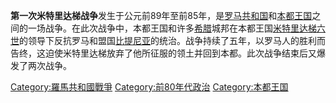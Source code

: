 {{Infobox military conflict
| conflict    = 第一次米特里达梯战争
| width       = 
| partof      = [[米特里達梯戰爭|米特里達梯戰爭]]
| image       = 1stMithritadicwar89BC-zh.svg
| image_size  = 300px
| alt         = 
| caption     = 公元前89年的[[近東|近東]]
| date        = 公元前89年－前85年
| place       = [[安納托利亞|小亚细亚]]、[[亚该亚_(罗马行省)|亚该亚]]、[[古希腊|希腊]]和[[爱琴海|爱琴海]]
| territory   = {{tsl|en|Treaty of Dardanos|达尔达诺斯条约}}
| result      = 罗马获胜
| combatant1  = [[罗马共和国|罗马共和国]]<br>[[比提尼亞|比提尼亞]]王国<br>{{tsl|en|Kingdom of Cappadocia|卡帕多细亚王国}}
| combatant2  = [[本都王国|本都王国]]<br>[[亞美尼亞王|亞美尼亞王]]<br>希腊叛军<br>[[斯基泰人|斯基泰人]]
| commander1  = [[卢基乌斯·科尔内利乌斯·苏拉|卢基乌斯·科尔内利乌斯·苏拉]]<br>{{tsl|en|Gaius Flavius Fimbria|盖乌斯·弗拉维乌斯·芬布里亚}}{{Executed|自杀}}<br>[[卢库鲁斯|卢基乌斯·李锡尼乌斯·卢库鲁斯]]<br>[[尼科美德四世|尼科美德四世]]<br>[[马尼乌斯·阿基利乌斯_(前101年执政官)|马尼乌斯·阿基利乌斯]]{{KIA}}<br>昆图斯·奥皮乌斯<br>卢基乌斯·卡西乌斯<br>{{tsl|en|Lucius Licinius Murena (praetor 88 BC)||Lucius Licinius Murena}}
| commander2  = [[米特里達梯六世|米特里達梯六世]]<br>[[提格兰二世|提格兰二世]]<br>{{tsl|en|Archelaus (Pontic army officer)|阿奇劳斯 (本都军官)|阿奇劳斯}}<br>{{tsl|en|Neoptolemus (Pontic army officer)|涅奥普托勒摩斯 (本都军官)|涅奥普托勒摩斯}}<br>{{tsl|en|Arcathius||Arcathius}}<br>{{tsl|en|Dorylaeus||Dorylaeus}}<br>{{tsl|en|Aristion|阿里斯提昂 (哲学家)|阿里斯提昂}}{{KIA}}
| strength1   = 120,000名[[军团士兵|军团士兵]]<br>5,000名希腊步兵<br>2,000名骑兵
| strength2   = 310,000名步兵<br>20,000名亚洲散兵<br>15,000名马其顿方阵步兵<br>7,000名骑兵<br>500辆战车
| casualties1 = ~75,000人被杀<br>~25,000人撤退<br>~100,000罗马公民
| casualties2 = ~150,000人被杀
}}

'''第一次米特里达梯战争'''发生于公元前89年至前85年，是[[罗马共和国|罗马共和国]]和[[本都王国|本都王国]]之间的一场战争。在此次战争中，本都王国和许多[[希腊|希腊]]城邦在本都王国[[米特里达梯六世|米特里达梯六世]]的领导下反抗罗马和盟国[[比提尼亚|比提尼亚]]的统治。战争持续了五年，以罗马人的胜利而告终，这迫使米特里达梯放弃了他所征服的领土并回到本都。此次战争结束后又爆发了两次战争。

{{古羅馬戰爭}}
{{古希臘戰爭}}
[[Category:羅馬共和國戰爭|Category:羅馬共和國戰爭]]
[[Category:前80年代政治|Category:前80年代政治]]
[[Category:本都王国|Category:本都王国]]